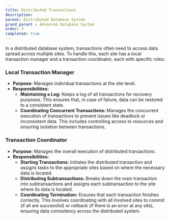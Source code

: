 ```yaml
---
title: Distributed Transactions
description:
parent: Distributed Database System
grand_parent : Advanced Database System
order: 3
completed: true
---
```


In a distributed database system, transactions often need to access data spread across multiple sites. To handle this, each site has a local transaction manager and a transaction coordinator, each with specific roles:

### Local Transaction Manager
* **Purpose:** Manages individual transactions at the site level.
* **Responsibilities:**
    * **Maintaining a Log:** Keeps a log of all transactions for recovery purposes. This ensures that, in case of failure, data can be restored to a consistent state.
    * **Coordinating Concurrent Transactions:** Manages the concurrent execution of transactions to prevent issues like deadlock or inconsistent data. This includes controlling access to resources and ensuring isolation between transactions.

### Transaction Coordinator
* **Purpose:** Manages the overall execution of distributed transactions.
* **Responsibilities:**
    * **Starting Transactions:** Initiates the distributed transaction and assigns tasks to the appropriate sites based on where the necessary data is located.
    * **Distributing Subtransactions:** Breaks down the main transaction into subtransactions and assigns each subtransaction to the site where its data is located.
    * **Coordinating Termination:** Ensures that each transaction finishes correctly. This involves coordinating with all involved sites to commit (if all are successful) or rollback (if there is an error at any site), ensuring data consistency across the distributed system.